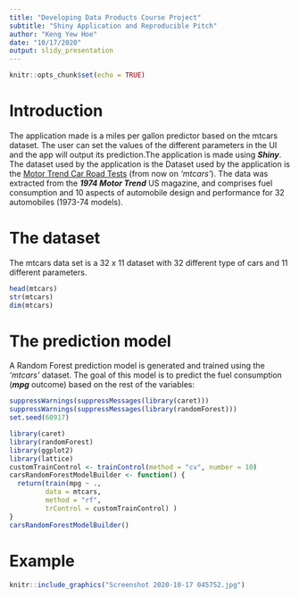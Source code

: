 ```yaml
---
title: "Developing Data Products Course Project"
subtitle: "Shiny Application and Reproducible Pitch"
author: "Keng Yew Hoe"
date: "10/17/2020"
output: slidy_presentation
---
```


```r
knitr::opts_chunk$set(echo = TRUE)
```

# Introduction
The application made is a miles per gallon predictor based on the mtcars dataset. The user can set the values of the different parameters in the UI and the app will output its prediction.The application is made using ***Shiny***. The dataset used by the application is the Dataset used by the application is the [Motor Trend Car Road Tests](https://stat.ethz.ch/R-manual/R-devel/library/datasets/html/mtcars.html) (from now on *'mtcars'*). The data was extracted from the ***1974 Motor Trend*** US magazine, and comprises fuel consumption and 10 aspects of automobile design and performance for 32 automobiles (1973-74 models).


# The dataset
The mtcars data set is a 32 x 11 dataset with 32 different type of cars and 11 different parameters.
```r
head(mtcars)
str(mtcars)
dim(mtcars)
```
# The prediction model
A Random Forest prediction model is generated and trained using the *'mtcars'* dataset. The goal of this model is to predict the fuel consumption (***mpg*** outcome) based on the rest of the variables:
```r
suppressWarnings(suppressMessages(library(caret)))
suppressWarnings(suppressMessages(library(randomForest)))
set.seed(60917)
```

```r
library(caret)
library(randomForest)
library(ggplot2)
library(lattice)
customTrainControl <- trainControl(method = "cv", number = 10)
carsRandomForestModelBuilder <- function() {
  return(train(mpg ~ ., 
         data = mtcars,
         method = "rf",
         trControl = customTrainControl) )
}
carsRandomForestModelBuilder()
```

# Example
```r
knitr::include_graphics("Screenshot 2020-10-17 045752.jpg")
```

